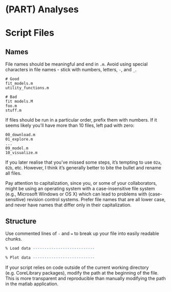 # (PART) Analyses {-}

# Script Files

## Names

File names should be meaningful and end in `.m`. Avoid using special characters 
in file names - stick with numbers, letters, `-`, and `_`.


    # Good
    fit_models.m
    utility_functions.m

    # Bad
    fit models.M
    foo.m
    stuff.m

If files should be run in a particular order, prefix them with numbers. If it 
seems likely you'll have more than 10 files, left pad with zero:

    00_download.m
    01_explore.m
    ...
    09_model.m
    10_visualize.m

If you later realise that you've missed some steps, it's tempting to use `02a`, 
`02b`, etc. However, I think it's generally better to bite the bullet and 
rename all files.

Pay attention to capitalization, since you, or some of your collaborators, 
might be using an operating system with a case-insensitive file system (e.g., 
Microsoft Windows or OS X) which can lead to problems with (case-sensitive) 
revision control systems. Prefer file names that are all lower case, and never 
have names that differ only in their capitalization.

## Structure 

Use commented lines of `-` and `=` to break up your file into easily readable 
chunks.

```r
% Load data ---------------------------

% Plot data ---------------------------
```

If your script relies on code outside of the current working directory (e.g. CoreLibrary packages), 
modify the path at the beginning of the file. This is more transparent and reproducible than manually
modifying the path in the matlab application. 

